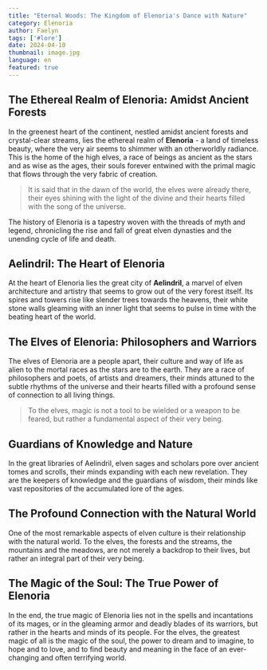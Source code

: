 ```yaml
---
title: "Eternal Woods: The Kingdom of Elenoria's Dance with Nature"
category: Elenoria
author: Faelyn
tags: ['#lore']
date: 2024-04-10
thumbnail: image.jpg
language: en
featured: true
---
```


## The Ethereal Realm of Elenoria: Amidst Ancient Forests

In the greenest heart of the continent, nestled amidst ancient forests and crystal-clear streams, lies the ethereal realm of **Elenoria** - a land of timeless beauty, where the very air seems to shimmer with an otherworldly radiance. This is the home of the high elves, a race of beings as ancient as the stars and as wise as the ages, their souls forever entwined with the primal magic that flows through the very fabric of creation.

> It is said that in the dawn of the world, the elves were already there, their eyes shining with the light of the divine and their hearts filled with the song of the universe.

The history of Elenoria is a tapestry woven with the threads of myth and legend, chronicling the rise and fall of great elven dynasties and the unending cycle of life and death.

## Aelindril: The Heart of Elenoria

At the heart of Elenoria lies the great city of **Aelindril**, a marvel of elven architecture and artistry that seems to grow out of the very forest itself. Its spires and towers rise like slender trees towards the heavens, their white stone walls gleaming with an inner light that seems to pulse in time with the beating heart of the world.

## The Elves of Elenoria: Philosophers and Warriors

The elves of Elenoria are a people apart, their culture and way of life as alien to the mortal races as the stars are to the earth. They are a race of philosophers and poets, of artists and dreamers, their minds attuned to the subtle rhythms of the universe and their hearts filled with a profound sense of connection to all living things.

> To the elves, magic is not a tool to be wielded or a weapon to be feared, but rather a fundamental aspect of their very being.

## Guardians of Knowledge and Nature

In the great libraries of Aelindril, elven sages and scholars pore over ancient tomes and scrolls, their minds expanding with each new revelation. They are the keepers of knowledge and the guardians of wisdom, their minds like vast repositories of the accumulated lore of the ages.

## The Profound Connection with the Natural World

One of the most remarkable aspects of elven culture is their relationship with the natural world. To the elves, the forests and the streams, the mountains and the meadows, are not merely a backdrop to their lives, but rather an integral part of their very being.

## The Magic of the Soul: The True Power of Elenoria

In the end, the true magic of Elenoria lies not in the spells and incantations of its mages, or in the gleaming armor and deadly blades of its warriors, but rather in the hearts and minds of its people. For the elves, the greatest magic of all is the magic of the soul, the power to dream and to imagine, to hope and to love, and to find beauty and meaning in the face of an ever-changing and often terrifying world.
